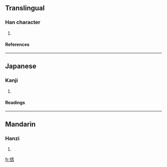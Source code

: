 ==Translingual==
===Han character===
{{Han char|rn=9|rad=人|as=07|sn=9|four=2126<sub>9</sub>|canj=人一火口 (OMFR)}}
# {{defn|Han|sort=人07}}
====References====
{{Han ref|kx=0105.080|dkj=00694|hdz=10158.060|uh=4FD6|ud=20438|bh=CDEB|bd=52715}}
----
==Japanese==
===Kanji===
{{ja-kanji|grade=|rs=人07}}
# {{defn|Japanese}} 
====Readings====
{{ja-readings|on=[[はい]] (hai), [[へ]] (he)|kun=}}
----
==Mandarin==
===Hanzi===
{{cmn-hanzi|pin=[[pǎi]] ([[pai3]])|wg=p'ai<sup>3</sup>}}
# {{defn|Mandarin}}

[[fr:俖]]